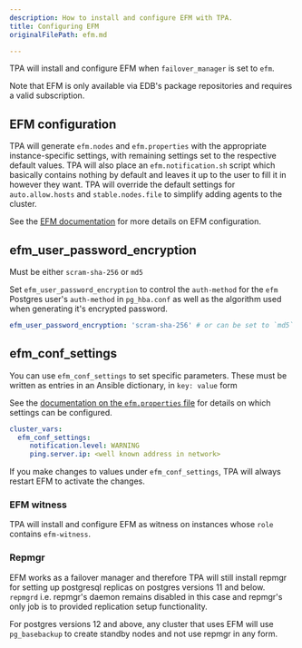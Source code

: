 ```yaml
---
description: How to install and configure EFM with TPA.
title: Configuring EFM
originalFilePath: efm.md

---
```


TPA will install and configure EFM when `failover_manager` is set to
`efm`.

Note that EFM is only available via EDB's package repositories
and requires a valid subscription.

## EFM configuration

TPA will generate `efm.nodes` and `efm.properties` with the appropriate
instance-specific settings, with remaining settings set to the respective
default values. TPA will also place an `efm.notification.sh` script which
basically contains nothing by default and leaves it up to the user to fill it
in however they want. TPA will override the default settings for
`auto.allow.hosts` and `stable.nodes.file` to simplify adding agents
to the cluster.

See the [EFM documentation](https://www.enterprisedb.com/docs/efm/latest/)
for more details on EFM configuration.

## efm_user_password_encryption

Must be either `scram-sha-256` or `md5`

Set `efm_user_password_encryption` to control the `auth-method` for the 
`efm` Postgres user's `auth-method` in `pg_hba.conf` as well as the algorithm 
used when generating it's encrypted password.

```yaml
efm_user_password_encryption: 'scram-sha-256' # or can be set to `md5`
```

## efm_conf_settings

You can use `efm_conf_settings` to set specific parameters.
These must be written as entries in an Ansible dictionary, in `key: value` form

See the [documentation on the `efm.properties` file](https://www.enterprisedb.com/docs/efm/latest/04_configuring_efm/01_cluster_properties/)
for details on which settings can be configured.

```yaml
cluster_vars:
  efm_conf_settings:
     notification.level: WARNING
     ping.server.ip: <well known address in network>
```

If you make changes to values under `efm_conf_settings`, TPA will always
restart EFM to activate the changes.

### EFM witness

TPA will install and configure EFM as witness on instances whose `role`
contains `efm-witness`.

### Repmgr

EFM works as a failover manager and therefore TPA will still install
repmgr for setting up postgresql replicas on postgres versions 11 and
below. `repmgrd` i.e. repmgr's daemon remains disabled in this case and
repmgr's only job is to provided replication setup functionality.

For postgres versions 12 and above, any cluster that uses EFM will use
`pg_basebackup` to create standby nodes and not use repmgr in any form.
